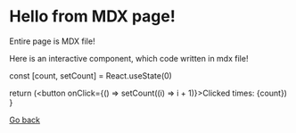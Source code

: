 
# Hello from MDX page!

Entire page is MDX file!

Here is an interactive component, which code written in mdx file!

  const [count, setCount] = React.useState(0)

  return (<button onClick={() => setCount((i) => i + 1)}>Clicked times: {count}</button>)
}

<Counter />

[Go back](../)
